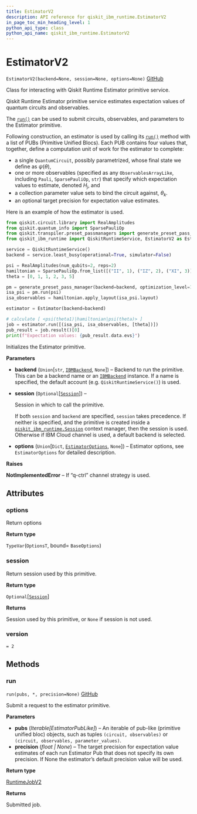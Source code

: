 ```yaml
---
title: EstimatorV2
description: API reference for qiskit_ibm_runtime.EstimatorV2
in_page_toc_min_heading_level: 1
python_api_type: class
python_api_name: qiskit_ibm_runtime.EstimatorV2
---
```


# EstimatorV2

<span id="qiskit_ibm_runtime.EstimatorV2" />

`EstimatorV2(backend=None, session=None, options=None)` [GitHub](https://github.com/Qiskit/qiskit-ibm-runtime/tree/main/qiskit_ibm_runtime/estimator.py#L48-L176 "view source code")

Class for interacting with Qiskit Runtime Estimator primitive service.

Qiskit Runtime Estimator primitive service estimates expectation values of quantum circuits and observables.

The [`run()`](#qiskit_ibm_runtime.EstimatorV2.run "qiskit_ibm_runtime.EstimatorV2.run") can be used to submit circuits, observables, and parameters to the Estimator primitive.

Following construction, an estimator is used by calling its [`run()`](#qiskit_ibm_runtime.EstimatorV2.run "qiskit_ibm_runtime.EstimatorV2.run") method with a list of PUBs (Primitive Unified Blocs). Each PUB contains four values that, together, define a computation unit of work for the estimator to complete:

*   a single `QuantumCircuit`, possibly parametrized, whose final state we define as $\psi(\theta)$,
*   one or more observables (specified as any `ObservablesArrayLike`, including `Pauli`, `SparsePauliOp`, `str`) that specify which expectation values to estimate, denoted $H_j$, and
*   a collection parameter value sets to bind the circuit against, $\theta_k$.
*   an optional target precision for expectation value estimates.

Here is an example of how the estimator is used.

```python
from qiskit.circuit.library import RealAmplitudes
from qiskit.quantum_info import SparsePauliOp
from qiskit.transpiler.preset_passmanagers import generate_preset_pass_manager
from qiskit_ibm_runtime import QiskitRuntimeService, EstimatorV2 as Estimator

service = QiskitRuntimeService()
backend = service.least_busy(operational=True, simulator=False)

psi = RealAmplitudes(num_qubits=2, reps=2)
hamiltonian = SparsePauliOp.from_list([("II", 1), ("IZ", 2), ("XI", 3)])
theta = [0, 1, 1, 2, 3, 5]

pm = generate_preset_pass_manager(backend=backend, optimization_level=1)
isa_psi = pm.run(psi)
isa_observables = hamiltonian.apply_layout(isa_psi.layout)

estimator = Estimator(backend=backend)

# calculate [ <psi(theta1)|hamiltonian|psi(theta)> ]
job = estimator.run([(isa_psi, isa_observables, [theta])])
pub_result = job.result()[0]
print(f"Expectation values: {pub_result.data.evs}")
```

Initializes the Estimator primitive.

**Parameters**

*   **backend** (`Union`\[`str`, [`IBMBackend`](qiskit_ibm_runtime.IBMBackend "qiskit_ibm_runtime.ibm_backend.IBMBackend"), `None`]) – Backend to run the primitive. This can be a backend name or an [`IBMBackend`](qiskit_ibm_runtime.IBMBackend "qiskit_ibm_runtime.IBMBackend") instance. If a name is specified, the default account (e.g. `QiskitRuntimeService()`) is used.

*   **session** (`Optional`\[[`Session`](qiskit_ibm_runtime.Session "qiskit_ibm_runtime.session.Session")]) –

    Session in which to call the primitive.

    If both `session` and `backend` are specified, `session` takes precedence. If neither is specified, and the primitive is created inside a [`qiskit_ibm_runtime.Session`](qiskit_ibm_runtime.Session "qiskit_ibm_runtime.Session") context manager, then the session is used. Otherwise if IBM Cloud channel is used, a default backend is selected.

*   **options** (`Union`\[`Dict`, [`EstimatorOptions`](qiskit_ibm_runtime.options.EstimatorOptions "qiskit_ibm_runtime.options.estimator_options.EstimatorOptions"), `None`]) – Estimator options, see `EstimatorOptions` for detailed description.

**Raises**

**NotImplementedError** – If “q-ctrl” channel strategy is used.

## Attributes

<span id="qiskit_ibm_runtime.EstimatorV2.options" />

### options

Return options

**Return type**

`TypeVar`(`OptionsT`, bound= `BaseOptions`)

<span id="qiskit_ibm_runtime.EstimatorV2.session" />

### session

Return session used by this primitive.

**Return type**

`Optional`\[[`Session`](qiskit_ibm_runtime.Session "qiskit_ibm_runtime.session.Session")]

**Returns**

Session used by this primitive, or `None` if session is not used.

<span id="qiskit_ibm_runtime.EstimatorV2.version" />

### version

`= 2`

## Methods

### run

<span id="qiskit_ibm_runtime.EstimatorV2.run" />

`run(pubs, *, precision=None)` [GitHub](https://github.com/Qiskit/qiskit-ibm-runtime/tree/main/qiskit_ibm_runtime/estimator.py#L136-L153 "view source code")

Submit a request to the estimator primitive.

**Parameters**

*   **pubs** (*Iterable\[EstimatorPubLike]*) – An iterable of pub-like (primitive unified bloc) objects, such as tuples `(circuit, observables)` or `(circuit, observables, parameter_values)`.
*   **precision** (*float | None*) – The target precision for expectation value estimates of each run Estimator Pub that does not specify its own precision. If None the estimator’s default precision value will be used.

**Return type**

[RuntimeJobV2](qiskit_ibm_runtime.RuntimeJobV2 "qiskit_ibm_runtime.RuntimeJobV2")

**Returns**

Submitted job.

